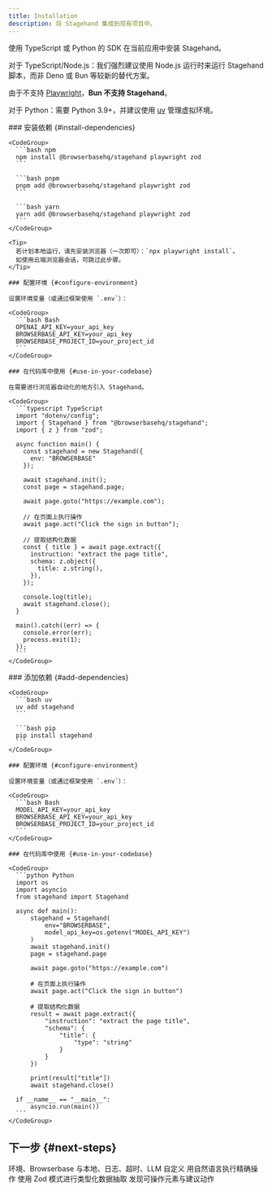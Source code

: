 ```yaml
---
title: Installation
description: 将 Stagehand 集成到现有项目中。
---
```


使用 TypeScript 或 Python 的 SDK 在当前应用中安装 Stagehand。

<Tip>
  对于 TypeScript/Node.js：我们强烈建议使用 Node.js 运行时来运行 Stagehand 脚本，而非 Deno 或 Bun 等较新的替代方案。

  由于不支持 [Playwright](https://github.com/search?q=repo:oven-sh/bun+playwright\&type=issues)，**Bun 不支持 Stagehand**。

  对于 Python：需要 Python 3.9+，并建议使用 [uv](https://docs.astral.sh/uv/) 管理虚拟环境。
</Tip>

<Tabs>
  <Tab title="TypeScript">
    ### 安装依赖 {#install-dependencies}

    <CodeGroup>
      ```bash npm
      npm install @browserbasehq/stagehand playwright zod
      ```

      ```bash pnpm
      pnpm add @browserbasehq/stagehand playwright zod
      ```

      ```bash yarn
      yarn add @browserbasehq/stagehand playwright zod
      ```
    </CodeGroup>

    <Tip>
      若计划本地运行，请先安装浏览器（一次即可）：`npx playwright install`。
      如使用云端浏览器会话，可跳过此步骤。
    </Tip>

    ### 配置环境 {#configure-environment}

    设置环境变量（或通过框架使用 `.env`）：

    <CodeGroup>
      ```bash Bash
      OPENAI_API_KEY=your_api_key
      BROWSERBASE_API_KEY=your_api_key
      BROWSERBASE_PROJECT_ID=your_project_id
      ```
    </CodeGroup>

    ### 在代码库中使用 {#use-in-your-codebase}

    在需要进行浏览器自动化的地方引入 Stagehand。

    <CodeGroup>
      ```typescript TypeScript
      import "dotenv/config";
      import { Stagehand } from "@browserbasehq/stagehand";
      import { z } from "zod";

      async function main() {
        const stagehand = new Stagehand({
          env: "BROWSERBASE"
        });

        await stagehand.init();
        const page = stagehand.page;

        await page.goto("https://example.com");
        
        // 在页面上执行操作
        await page.act("Click the sign in button");
        
        // 提取结构化数据
        const { title } = await page.extract({
          instruction: "extract the page title",
          schema: z.object({
            title: z.string(),
          }),
        });

        console.log(title);
        await stagehand.close();
      }

      main().catch((err) => {
        console.error(err);
        process.exit(1);
      });
      ```
    </CodeGroup>
  </Tab>

  <Tab title="Python">
    ### 添加依赖 {#add-dependencies}

    <CodeGroup>
      ```bash uv
      uv add stagehand
      ```

      ```bash pip
      pip install stagehand
      ```
    </CodeGroup>

    ### 配置环境 {#configure-environment}

    设置环境变量（或通过框架使用 `.env`）：

    <CodeGroup>
      ```bash Bash
      MODEL_API_KEY=your_api_key
      BROWSERBASE_API_KEY=your_api_key
      BROWSERBASE_PROJECT_ID=your_project_id
      ```
    </CodeGroup>

    ### 在代码库中使用 {#use-in-your-codebase}

    <CodeGroup>
      ```python Python
      import os
      import asyncio
      from stagehand import Stagehand

      async def main():
          stagehand = Stagehand(
              env="BROWSERBASE",
              model_api_key=os.getenv("MODEL_API_KEY")
          )
          await stagehand.init()
          page = stagehand.page
          
          await page.goto("https://example.com")
          
          # 在页面上执行操作
          await page.act("Click the sign in button")
          
          # 提取结构化数据
          result = await page.extract({
              "instruction": "extract the page title",
              "schema": {
                  "title": {
                      "type": "string"
                  }
              }
          })
          
          print(result["title"])
          await stagehand.close()

      if __name__ == "__main__":
          asyncio.run(main())
      ```
    </CodeGroup>
  </Tab>
</Tabs>

## 下一步 {#next-steps}

<CardGroup cols={2}>
  <Card title="配置" icon="gear" href="/zh/configuration/browser">
    环境、Browserbase 与本地、日志、超时、LLM 自定义
  </Card>

  <Card title="Act" icon="arrow-pointer" href="/zh/basics/act">
    用自然语言执行精确操作
  </Card>

  <Card title="Extract" icon="download" href="/zh/basics/extract">
    使用 Zod 模式进行类型化数据抽取
  </Card>

  <Card title="Observe" icon="eye" href="/zh/basics/observe">
    发现可操作元素与建议动作
  </Card>
</CardGroup>